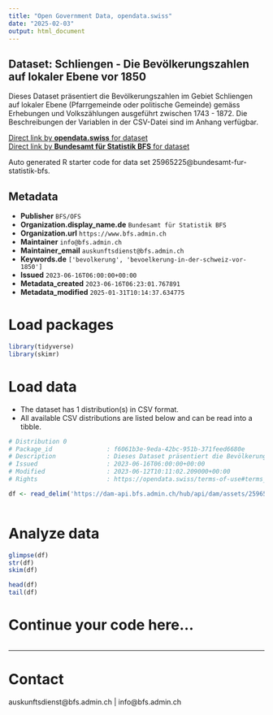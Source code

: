 ```yaml
---
title: "Open Government Data, opendata.swiss"
date: "2025-02-03"
output: html_document
---
```


## Dataset: Schliengen - Die Bevölkerungszahlen auf lokaler Ebene vor 1850

Dieses Dataset präsentiert die Bevölkerungszahlen im Gebiet Schliengen auf lokaler Ebene (Pfarrgemeinde oder politische Gemeinde) gemäss Erhebungen und Volkszählungen ausgeführt zwischen 1743 - 1872. Die Beschreibungen der Variablen in der CSV-Datei sind im Anhang verfügbar.

[Direct link by **opendata.swiss** for dataset](https://opendata.swiss/de/dataset/schliengen-die-bevolkerungszahlen-auf-lokaler-ebene-vor-1850)<br>
[Direct link by **Bundesamt für Statistik BFS** for dataset](https://www.bfs.admin.ch/asset/de/ts-x-01-2223-SL)

Auto generated R starter code for data set 25965225@bundesamt-fur-statistik-bfs.

## Metadata

- **Publisher** `BFS/OFS`
- **Organization.display_name.de** `Bundesamt für Statistik BFS`
- **Organization.url** `https://www.bfs.admin.ch`
- **Maintainer** `info@bfs.admin.ch`
- **Maintainer_email** `auskunftsdienst@bfs.admin.ch`
- **Keywords.de** `['bevolkerung', 'bevoelkerung-in-der-schweiz-vor-1850']`
- **Issued** `2023-06-16T06:00:00+00:00`
- **Metadata_created** `2023-06-16T06:23:01.767891`
- **Metadata_modified** `2025-01-31T10:14:37.634775`


# Load packages

```r

library(tidyverse)
library(skimr)

```

# Load data

-   The dataset has 1 distribution(s) in CSV format.
-   All available CSV distributions are listed below and can be read into a tibble.

```r

# Distribution 0
# Package_id               : f6061b3e-9eda-42bc-951b-371feed6680e
# Description              : Dieses Dataset präsentiert die Bevölkerungszahlen im Gebiet Schliengen auf lokaler Ebene (Pfarrgemeinde oder politische Gemeinde) gemäss Erhebungen und Volkszählungen ausgeführt zwischen 1743 - 1872. Die Beschreibungen der Variablen in der CSV-Datei sind im Anhang verfügbar.
# Issued                   : 2023-06-16T06:00:00+00:00
# Modified                 : 2023-06-12T10:11:02.209000+00:00
# Rights                   : https://opendata.swiss/terms-of-use#terms_by_ask

df <- read_delim('https://dam-api.bfs.admin.ch/hub/api/dam/assets/25965228/master')



```

# Analyze data

```r

glimpse(df)
str(df)
skim(df)

head(df)
tail(df)

```

# Continue your code here...

```r

```

------------------------------------------------------------------------

# Contact

auskunftsdienst@bfs.admin.ch | info@bfs.admin.ch
